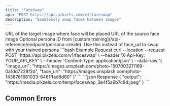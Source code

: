 ```yaml
---
title: "FaceSwap"
api: "POST https://api.pikzels.com/v1/faceswap"
description: "Seamlessly swap faces between images"
---
```



<ParamField body="image_url" type="string" required>
  URL of the target image where face will be placed
</ParamField>

<ParamField body="face_url" type="string" required>
  URL of the source face image
</ParamField>

<ParamField body="persona" type="string">
  Optional persona ID from [custom training](/api-reference/endpoint/persona-create). Use this instead of face_url to swap with your trained persona
</ParamField>

<RequestExample>
```bash Example Request
curl --location --request POST 'https://api.pikzels.com/v1/faceswap' \
--header 'X-Api-Key: YOUR_API_KEY' \
--header 'Content-Type: application/json' \
--data-raw '{
  "image_url": "https://images.unsplash.com/photo-1507003211169-0a1dd7228f2d",
  "face_url": "https://images.unsplash.com/photo-1438761681033-6461ffad8d80"
}'
```
</RequestExample>

<ResponseExample>
```json Response
{
  "output": "https://media.pikzels.com/temp/faceswap_3e4f5a6b7c8d.jpeg"
}
```
</ResponseExample>

## Common Errors

<CommonErrors />